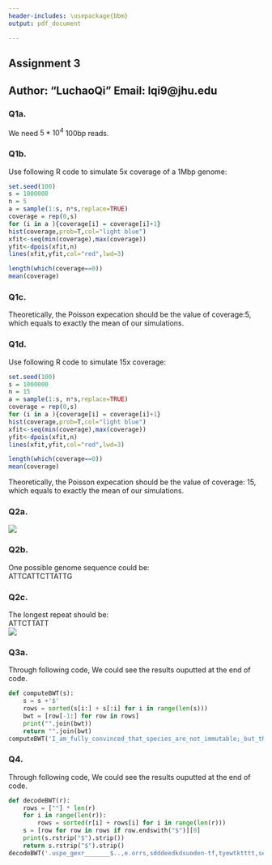 ```yaml
---
header-includes: \usepackage{bbm}
output: pdf_document

---
```


   
## Assignment 3  
## Author: "LuchaoQi" Email: lqi9@jhu.edu

### Q1a.  

We need $5*10^4$ 100bp reads.  

\begin{align*}
    n*100bp &= 1Mbp * 5\\
    n &= \frac{5*10^6}{10^2} \\
    n &=5*10^4 
\end{align*}  

\pagebreak  

### Q1b.  

Use following R code to simulate 5x coverage of a 1Mbp genome:  
```r

set.seed(100)
s = 1000000
n = 5
a = sample(1:s, n*s,replace=TRUE)
coverage = rep(0,s)
for (i in a ){coverage[i] = coverage[i]+1}
hist(coverage,prob=T,col="light blue")
xfit<-seq(min(coverage),max(coverage))
yfit<-dpois(xfit,n)
lines(xfit,yfit,col="red",lwd=3)

length(which(coverage==0))
mean(coverage)
```

\pagebreak

### Q1c.  

Theoretically, the Poisson expecation should be the value of coverage:5, which equals to exactly the mean of our simulations. 

\pagebreak

### Q1d.  

Use following R code to simulate 15x coverage:  

```r
set.seed(100)
s = 1000000
n = 15
a = sample(1:s, n*s,replace=TRUE)
coverage = rep(0,s)
for (i in a ){coverage[i] = coverage[i]+1}
hist(coverage,prob=T,col="light blue")
xfit<-seq(min(coverage),max(coverage))
yfit<-dpois(xfit,n)
lines(xfit,yfit,col="red",lwd=3)

length(which(coverage==0))
mean(coverage)
```

Theoretically, the Poisson expecation should be the value of coverage: 15, which equals to exactly the mean of our simulations. 

\pagebreak  

### Q2a.  

![](C:\Users\lcqi\OneDrive\Desktop\Courses\Computational Genomics Applied Comparativa Genomics\hw3\q2a.png)
\pagebreak

### Q2b.  

One possible genome sequence could be:  
ATTCATTCTTATTG


\pagebreak 

### Q2c.  

The longest repeat should be:  
ATTCTTATT  
![](C:\Users\lcqi\OneDrive\Desktop\Courses\Computational Genomics Applied Comparativa Genomics\hw3\q2c.png)

\pagebreak

### Q3a.  

Through following code, We could see the results ouputted at the end of code.  

```python
def computeBWT(s):
    s = s +'$'
    rows = sorted(s[i:] + s[:i] for i in range(len(s)))
    bwt = [row[-1:] for row in rows]
    print("".join(bwt))
    return "".join(bwt)
computeBWT('I_am_fully_convinced_that_species_are_not_immutable;_but_that_those_belonging_to_what_are_called_the_same_genera_are_lineal_descendants_of_some_other_and_generally_extinct_species,_in_the_same_manner_as_the_acknowledged_varieties_of_any_one_species_are_the_descendants_of_that_species._Furthermore,_I_am_convinced_that_natural_selection_has_been_the_most_important,_but_not_the_exclusive,_means_of_modification.')
```


\pagebreak

### Q4.  

Through following code, We could see the results ouputted at the end of code.  


```python

def decodeBWT(r):
    rows = [""] * len(r)
    for i in range(len(r)):
        rows = sorted(r[i] + rows[i] for i in range(len(r)))
    s = [row for row in rows if row.endswith("$")][0]
    print(s.rstrip("$").strip())
    return s.rstrip("$").strip()
decodeBWT('.uspe_gexr_______$..,e.orrs,sdddeedkdsuoden-tf,tyewtktttt,sewteb_ce__ww__h_PPsm_u_naseueeennnrrlmwwhWcrskkmHwhttv_no_nnwttzKt_l_ocoo_be___aaaooaAakiiooett_oooi_sslllfyyD__uouuueceetenagan___rru_aasanIiatt__c__saacooor_ootjeae______ir__a')

```







